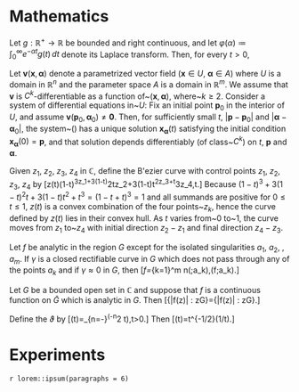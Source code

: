 
```{=latex}
%% DON'T DELETE THE FOLLOWING LINES
\cleardoublepage
\appendix
\setappendixname
```

# Mathematics

\def\bE{\mathbf{E}}
\def\bB{\mathbf{B}}
\def\bJ{\mathbf{J}}
\def\bx{\mathbf{x}}
\def\by{\mathbf{y}}
\def\bv{\mathbf{v}}
\def\bp{\mathbf{p}}
\def\bxdot{\mathbf{\dot x}}
\def\bal{\boldsymbol{\alpha}}
\def\bphi{\boldsymbol{\varphi}}
\def\e{\varepsilon}
\textbf{An inversion formula:} Let $g:\mathbb{R}^+\to \mathbb{R}$
 be bounded and right continuous, and let
$\varphi(\alpha)\coloneq\int_0^\infty e^{-\alpha t}g(t)\,dt$ denote its Laplace transform. Then, for every $t>0$,
\begin{equation}
g(t)=\lim_{\mathstrut\e\to 0}\lim_{\mathstrut\lambda\to\infty}\e^{-1}\sum_{\lambda t<k\le (\lambda+\e)t}
\frac{(-1)^k}{k!}\lambda^k\varphi ^{(k)}(\lambda).
\end{equation}

\textbf{Solutions of systems of ODEs:} Let $\bv(\bx,\bal)$ denote a parametrized vector field ($\bx\in U$, $\bal\in A$) where $U$ is a domain in $\mathbb{R}^n$ and the parameter space $A$ is a domain in $\mathbb{R}^m$. We assume that $\bv$ is $C^k$-differentiable as a function of~$(\bx,\bal)$, where~$k\ge 2$. Consider a system of differential equations in~$U$:
\begin{equation}
\bxdot=\bv(\bx,\bal),\qquad \bx\in U\label{eq:first}
\end{equation}
 Fix an initial point $\bp_0$ in the interior of $U$, and assume $\bv(\bp_0,\bal_0)\neq\mathbf{0}$. Then, for sufficiently small $t$, $|\bp-\bp_0|$ and $|\bal-\bal_0|$, the system~(\ref{eq:first}) has a unique solution $\bx_{\bal}(t)$  satisfying the initial condition $\bx_{\bal}(0)=\bp$, and that solution depends differentiably (of class~$C^k$) on $t$, $\bp$ and $\bal$.

\textbf{Stirling's formula:} 
\begin{equation}
\Gamma(z)\sim e^{-z}z^{z-1/2}\sqrt{2\pi}\bigg[1+\frac{1}{12z}+\frac{1}{288z^2}-\frac{139}{51840z^3}+\ldots\bigg],\quad z\to\infty \text{ in $|\arg z|<\pi$}.
\end{equation}

\textbf{B\'ezier curves:} Given $z_1$,
$z_2$,
$z_3$,
$z_4$ in  $\mathbb{C}$, define  the B\'ezier
curve with control points $z_1$, $z_2$, $z_3$, $z_4$ by
\[z(t)\coloneq(1-t)^3z_1+3(1-t)^2tz_2+3(1-t)t^2z_3+t^3z_4,\qquad 0\le t\le 1.\]
Because $(1-t)^3+3(1-t)^2t+3(1-t)t^2+t^3=(1-t+t)^3=1$
and all summands are positive for $0\le t\le1$, $z(t)$
is a convex combination of the four points~$z_k$, hence
the curve defined by $z(t)$ lies in their convex hull. As $t$ varies from~$0$ to~$1$, the curve moves from
$z_1$ to~$z_4$ with initial direction $z_2-z_1$ and final direction $z_4-z_3$. 

\textbf{Maxwell's equations:}
\begin{equation*}
\begin{aligned}
\bB'&=-c\nabla\times\bE\\
\bE'&=c\nabla\times\bB-4\pi \bJ.
\end{aligned}
\end{equation*}

\textbf{Residue theorem:} Let $f$ be analytic in the region $G$ except for the isolated singularities $a_1$, $a_2$, \ldots, $a_m$. If $\gamma$ is a closed rectifiable curve in $G$ which does not pass through any of the points $a_k$ and if $\gamma\approx 0$ in $G$, then
\[\frac{1}{2\pi i}\int_\gamma f=\sum_{k=1}^m n(\gamma;a_k)\,\mathrm{Res}(f;a_k).\]

\textbf{Maximum modulus principle:} Let $G$ be a bounded open set in  $\mathbb{C}$ and suppose that $f$ is a continuous function on $\bar G$ which is analytic in $G$. Then
\[\max \{|f(z)| : z\in \bar G\}=\max\{|f(z)| : z\in \partial G\}.\]

\textbf{Jacobi's identity:} Define the \emph{theta function}  $\vartheta$ by
\[\vartheta(t)=\sum_{n=-\infty}^\infty \exp(-\pi n^2 t),\qquad t>0.\]
 Then
\[\vartheta(t)=t^{-1/2}\vartheta(1/t).\]

# Experiments

`r lorem::ipsum(paragraphs = 6)`
